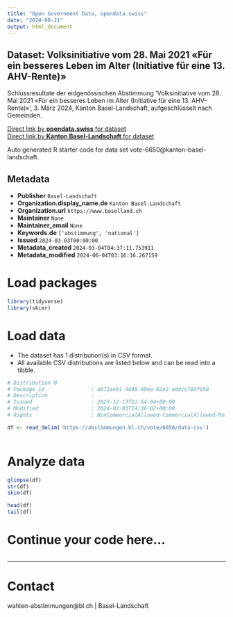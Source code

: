 ```yaml
---
title: "Open Government Data, opendata.swiss"
date: "2024-08-21"
output: html_document
---
```


## Dataset: Volksinitiative vom 28. Mai 2021 «Für ein besseres Leben im Alter (Initiative für eine 13. AHV-Rente)»

Schlussresultate der eidgenössischen Abstimmung 'Volksinitiative vom 28. Mai 2021 «Für ein besseres Leben im Alter (Initiative für eine 13. AHV-Rente)»', 3. März 2024, Kanton Basel-Landschaft, aufgeschlüsselt nach Gemeinden.

[Direct link by **opendata.swiss** for dataset](https://opendata.swiss/de/dataset/volksinitiative-vom-28-mai-2021-fur-ein-besseres-leben-im-alter-initiative-fur-eine-13-ahv-rent1)<br>
[Direct link by **Kanton Basel-Landschaft** for dataset](https://abstimmungen.bl.ch/vote/6650/data)

Auto generated R starter code for data set vote-6650@kanton-basel-landschaft.

## Metadata

- **Publisher** `Basel-Landschaft`
- **Organization.display_name.de** `Kanton Basel-Landschaft`
- **Organization.url** `https://www.baselland.ch`
- **Maintainer** `None`
- **Maintainer_email** `None`
- **Keywords.de** `['abstimmung', 'national']`
- **Issued** `2024-03-03T00:00:00`
- **Metadata_created** `2024-03-04T04:37:11.753911`
- **Metadata_modified** `2024-06-04T03:16:16.267159`


# Load packages

```r

library(tidyverse)
library(skimr)

```

# Load data

-   The dataset has 1 distribution(s) in CSV format.
-   All available CSV distributions are listed below and can be read into a tibble.

```r

# Distribution 0
# Package_id               : ab71ae91-4048-49ea-82e2-addcc789f958
# Description              : 
# Issued                   : 2023-12-13T12:54:04+00:00
# Modified                 : 2024-03-03T14:36:02+00:00
# Rights                   : NonCommercialAllowed-CommercialAllowed-ReferenceRequired

df <- read_delim('https://abstimmungen.bl.ch/vote/6650/data-csv')



```

# Analyze data

```r

glimpse(df)
str(df)
skim(df)

head(df)
tail(df)

```

# Continue your code here...

```r

```

------------------------------------------------------------------------

# Contact

wahlen-abstimmungen@bl.ch | Basel-Landschaft
